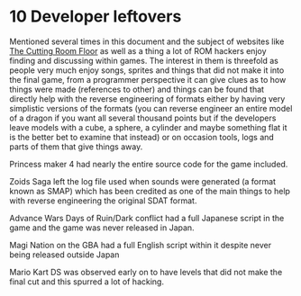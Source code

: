 # 10 Developer leftovers

Mentioned several times in this document and the subject of websites like [The Cutting Room Floor](http://tcrf.net/The_Cutting_Room_Floor) as well as a thing a lot of ROM hackers enjoy finding and discussing within games. The interest in them is threefold as people very much enjoy songs, sprites and things that did not make it into the final game, from a programmer perspective it can give clues as to how things were made (references to other) and things can be found that directly help with the reverse engineering of formats either by having very simplistic versions of the formats (you can reverse engineer an entire model of a dragon if you want all several thousand points but if the developers leave models with a cube, a sphere, a cylinder and maybe something flat it is the better bet to examine that instead) or on occasion tools, logs and parts of them that give things away.

Princess maker 4 had nearly the entire source code for the game included.

Zoids Saga left the log file used when sounds were generated (a format known as SMAP) which has been credited as one of the main things to help with reverse engineering the original SDAT format.

Advance Wars Days of Ruin/Dark conflict had a full Japanese script in the game and the game was never released in Japan.

Magi Nation on the GBA had a full English script within it despite never being released outside Japan

Mario Kart DS was observed early on to have levels that did not make the final cut and this spurred a lot of hacking.